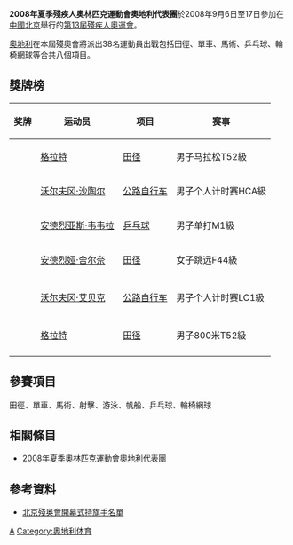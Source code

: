 {{Infobox Country Paralympics
|NPC= AUT
|games= 2008年夏季
|competitors=38
|sports=8
|flagbearer= 
|gold=4
|silver=1
|bronze=1
|total=6
|rank=33
|officials=
}}

'''2008年夏季殘疾人奧林匹克運動會奧地利代表團'''於2008年9月6日至17日參加在[[中國北京|中國北京]]舉行的[[2008年夏季殘奧會|第13屆殘疾人奧運會]]。

[[奧地利|奧地利]]在本屆殘奧會將派出38名運動員出戰包括田徑、單車、馬術、乒乓球、輪椅網球等合共八個項目。

== 獎牌榜 ==
{| class="wikitable sortable" style="font-size:88%"
|-bgcolor=#efefef
! 奖牌
! 运动员
! 项目
! 赛事
|-
| {{gold medal}} || [[格拉特|格拉特]] || [[2008年夏季殘奧會田径比賽|田径]] || 男子马拉松T52級
|-
| {{gold medal}} || [[沃尔夫冈·沙陶尔|沃尔夫冈·沙陶尔]] || [[2008年夏季殘奧會自行车比賽|公路自行车]] || 男子个人计时赛HCA級
|-
| {{gold medal}} || [[安德烈亚斯·韦韦拉|安德烈亚斯·韦韦拉]] || [[2008年夏季殘奧會乒乓球比賽|乒乓球]] || 男子单打M1級
|-
| {{gold medal}} || [[安德烈娅·舍尔奈|安德烈娅·舍尔奈]] || [[2008年夏季殘奧會田径比賽|田径]] || 女子跳远F44級
|-

|-
| {{silver medal}} || [[沃尔夫冈·艾贝克|沃尔夫冈·艾贝克]] || [[2008年夏季殘奧會自行车比賽|公路自行车]] || 男子个人计时赛LC1級
|-

|-
| {{bronze medal}} || [[格拉特|格拉特]] || [[2008年夏季殘奧會田径比賽|田径]] || 男子800米T52級
|-

|}

== 參賽項目 ==
田徑、單車、馬術、射擊、游泳、帆船、乒乓球、輪椅網球

== 相關條目 ==
*[[2008年夏季奧林匹克運動會奧地利代表團|2008年夏季奧林匹克運動會奧地利代表團]]

== 參考資料 ==
*[https://web.archive.org/web/20080909184931/http://www.paralympic.org/release/Main_Sections_Menu/News/Press_Releases/Flagbearers_List_Opening_Ceremony_Final_5_Sept1.pdf 北京殘奥會開幕式持旗手名單]

{{2008年夏季殘疾人奧林匹克運動會代表團}}

[[Category:2008年夏季殘疾人奧林匹克運動會代表團|A]]
[[Category:奧地利体育|Category:奧地利体育]]